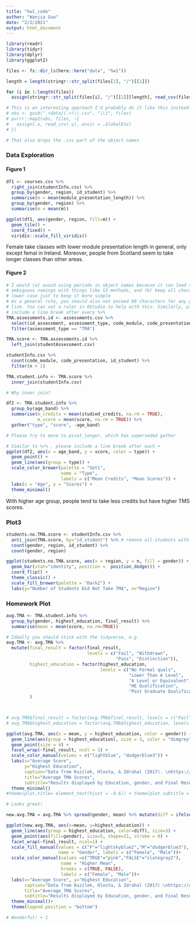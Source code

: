 ```yaml
---
title: "hw1_code"
author: "Wanjia Guo"
date: "2/2/2021"
output: html_document
---
```


```r
library(readr)
library(tidyr)
library(dplyr)
library(ggplot2)

files <- fs::dir_ls(here::here("data", "hw1"))

length = length(stringr::str_split(files[1], "/")[[1]])

for (i in 1:length(files)) 
  assign(stringr::str_split(files[i], "/")[[1]][length], read_csv(files[i]))

# This is an interesting approach I'd probably do it like this instead
# obs <- gsub(".+data/(.+)\\.csv", "\\1", files)
# purrr::map2(obs, files, ~{
#   assign(.x, read_csv(.y), envir = .GlobalEnv)
# })

# That also drops the .csv part of the object names
```

### Data Exploration

#### Figure 1

```r
df1 <- courses.csv %>% 
  right_join(studentInfo.csv) %>% 
  group_by(gender, region, id_student) %>% 
  summarise(m = mean(module_presentation_length)) %>% 
  group_by(gender, region) %>% 
  summarise(m = mean(m))

ggplot(df1, aes(gender, region, fill=m)) + 
  geom_tile() + 
  coord_fixed() + 
  viridis::scale_fill_viridis()
```

Female take classes with lower module presentation length in general, only except femal in Ireland. Moreover, people from Scotland seem to take longer classes than other areas. 

#### Figure 2

```r
# I would (a) avoid using periods in object names because it can lead to 
# ambiguous namings with things like S3 methods, and (b) keep all characters
# lower case just to keep it more simple
# As a general rule, you should also not exceed 80 characters for any given
# line. You can set a ruler in RStudio to help with this. Similarly, please
# include a line break after every %>% 
TMA.assessments.id <- assessments.csv %>% 
  select(id_assessment, assessment_type, code_module, code_presentation) %>% 
  filter(assessment_type == "TMA") 

TMA.score <- TMA.assessments.id %>% 
  left_join(studentAssessment.csv)

studentInfo.csv %>%  
  count(code_module, code_presentation, id_student) %>% 
  filter(n > 1)

TMA.student.info <- TMA.score %>% 
  inner_join(studentInfo.csv) 

# Why inner join?
```


```r
df2 <- TMA.student.info %>% 
  group_by(age_band) %>% 
  summarise(m_credits = mean(studied_credits, na.rm = TRUE), 
            m_score = mean(score, na.rm = TRUE)) %>% 
  gather("type", "score", -age_band)

# Please try to move to pivot_longer, which has superseded gather

# Similar to %>% , please include a line break after each +
ggplot(df2, aes(x = age_band, y = score, color = type)) + 
  geom_point() + 
  geom_line(aes(group = type)) + 
  scale_color_brewer(palette = "Set1", 
                     name = "Type", 
                     labels = c("Mean Credits", "Mean Scores")) + 
  labs(x = "Age", y = "Scores") +
  theme_minimal()
```

With higher age group, people tend to take less credits but have higher TMS scores.  

<!-- Nice interaction! -->

### Plot3
```r
students.no.TMA.score <- studentInfo.csv %>% 
  anti_join(TMA.score, by="id_student") %>% # remove all students with TMA scores
  count(gender, region, id_student) %>% 
  count(gender, region)

ggplot(students.no.TMA.score, aes(x = region, y = n, fill = gender)) + 
  geom_bar(stat="identity", position =  position_dodge()) + 
  coord_flip() + 
  theme_classic() + 
  scale_fill_brewer(palette = "Dark2") + 
  labs(y="Number of Students Did Not Take TMA", x="Region")
```

### Homework Plot

```r
avg.TMA <- TMA.student.info %>% 
  group_by(gender, highest_education, final_result) %>% 
  summarise(mean = mean(score, na.rm=TRUE)) 
```

```r
# Ideally you should stick with the tidyverse, e.g.
avg.TMA <- avg.TMA %>% 
  mutate(final_result = factor(final_result, 
                               levels = c("Fail", "Withdrawn", 
                                          "Pass", "Distinction")),
         highest_education = factor(highest_education, 
                                    levels = c("No Formal quals", 
                                               "Lower Than A Level", 
                                               "A Level or Equivalent", 
                                               "HE Qualification", 
                                               "Post Graduate Qualification"))
         )



# avg.TMA$final_result = factor(avg.TMA$final_result, levels = c("Fail", "Withdrawn", "Pass", "Distinction"))
# avg.TMA$highest_education = factor(avg.TMA$highest_education, levels = c("No Formal quals", "Lower Than A Level", "A Level or Equivalent", "HE Qualification", "Post Graduate Qualification"))

ggplot(avg.TMA, aes(x = mean, y = highest_education, color = gender)) + 
  geom_line(aes(group = highest_education), size = 3, color = "dimgrey") + 
  geom_point(size = 4) + 
  facet_wrap(~final_result, ncol = 1) + 
  scale_color_manual(values = c("lightblue", "dodgerblue3")) +
  labs(x="Average Score", 
       y="Highest Education", 
       caption="Data from Kuzilek, Hlosta, & Zdrahal (2017). \nhttps://analyse.kmi.open.ac.uk/open_dataset", 
       title="Average TMA Scores",
       subtitle="Results displayed by Education, gender, and Final Result Designation") +
  theme_minimal() 
#theme(plot.title= element_text(hjust = -0.6)) + theme(plot.subtitle = element_text(hjust = -0.6))

# Looks great!
```

```r

new.avg.TMA = avg.TMA %>% spread(gender, mean) %>% mutate(diff = ifelse(`F`-`M` > 0, TRUE, FALSE)) %>% gather(gender, mean, -c(highest_education, final_result, diff))

ggplot(new.avg.TMA, aes(x=mean, y=highest_education)) + 
  geom_line(aes(group = highest_education, color=diff), size=3) + 
  geom_point(aes(fill=gender), size=5, shape=21, stroke = 0) + 
  facet_wrap(~final_result, ncol=1) + 
  scale_fill_manual(values = c("F"="lightskyblue2","M"="dodgerblue3"),
                    name = "Gender", labels = c("Female", "Male"))+
  scale_color_manual(values =c("TRUE"="pink","FALSE"="slategray2"),
                     name = "Higher Mean", 
                     breaks = c(TRUE, FALSE),
                     labels = c("Female", "Male"))+
  labs(x="Average Score", y="Highest Education", 
       caption="Data from Kuzilek, Hlosta, & Zdrahal (2017).\nhttps://analyse.kmi.open.ac.uk/open_dataset",
       title="Average TMA Scores",
       subtitle="Results displayed by Education, gender, and Final Result Designation")+
  theme_minimal()+
  theme(legend.position = "bottom")

# Wonderful! + 1
```

